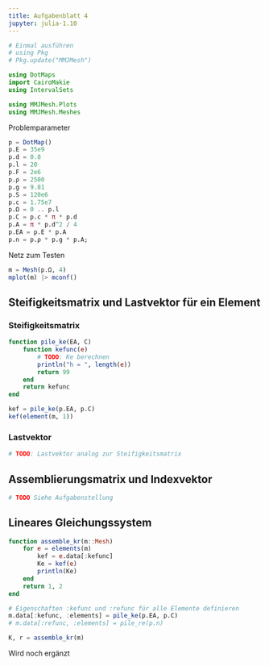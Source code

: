 ```yaml
---
title: Aufgabenblatt 4
jupyter: julia-1.10
---
```


```julia
# Einmal ausführen
# using Pkg
# Pkg.update("MMJMesh")

using DotMaps
import CairoMakie
using IntervalSets

using MMJMesh.Plots
using MMJMesh.Meshes
```

Problemparameter

```julia
p = DotMap()
p.E = 35e9
p.d = 0.8
p.l = 20
p.F = 2e6
p.ρ = 2500
p.g = 9.81
p.S = 120e6
p.c = 1.75e7
p.Ω = 0 .. p.l
p.C = p.c * π * p.d
p.A = π * p.d^2 / 4
p.EA = p.E * p.A
p.n = p.ρ * p.g * p.A;
```

Netz zum Testen

```julia
m = Mesh(p.Ω, 4)
mplot(m) |> mconf()
```

## Steifigkeitsmatrix und Lastvektor für ein Element

### Steifigkeitsmatrix

```julia
function pile_ke(EA, C)
    function kefunc(e)
        # TODO: Ke berechnen
        println("h = ", length(e))
        return 99
    end
    return kefunc
end

kef = pile_ke(p.EA, p.C)
kef(element(m, 1))
```

### Lastvektor

```julia
# TODO: Lastvektor analog zur Steifigkeitsmatrix
```

## Assemblierungsmatrix und Indexvektor

```julia
# TODO Siehe Aufgabenstellung
```

## Lineares Gleichungssystem

```julia
function assemble_kr(m::Mesh)
    for e = elements(m)
        kef = e.data[:kefunc]
        Ke = kef(e)
        println(Ke)
    end
    return 1, 2
end

# Eigenschaften :kefunc und :refunc für alle Elemente definieren
m.data[:kefunc, :elements] = pile_ke(p.EA, p.C)
# m.data[:refunc, :elements] = pile_re(p.n)

K, r = assemble_kr(m)
```

Wird noch ergänzt
